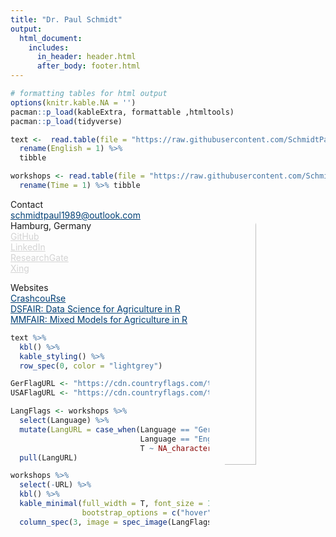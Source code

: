 ```yaml
---
title: "Dr. Paul Schmidt"
output: 
  html_document:
    includes:
      in_header: header.html
      after_body: footer.html
---
```


```r
# formatting tables for html output
options(knitr.kable.NA = '')
pacman::p_load(kableExtra, formattable ,htmltools)
pacman::p_load(tidyverse)
```

```r
text <-  read.table(file = "https://raw.githubusercontent.com/SchmidtPaul/CV/master/contactinfo/infotext.csv", sep = ";", header = T, encoding = "UTF-8") %>%
  rename(English = 1) %>% 
  tibble

workshops <- read.table(file = "https://raw.githubusercontent.com/SchmidtPaul/CV/master/contactinfo/workshophistory.csv", sep = ";", header = T, encoding = "UTF-8") %>%
  rename(Time = 1) %>% tibble
```

<!-- Image -->
<style>
img {border-radius: 50%;}
</style>
<img src="https://avatars3.githubusercontent.com/u/31928213?s=400&u=d5ca44cc7f39c7f4e2e79b4cffeeb3d0d0a321fb&v=4" style="width:33%; margin-left: 20px" align="right" alt="Avatar">

<!-- Contact symbols -->
<style>
p.small {line-height: 1;}
</style>

<p class="small">

Contact </br>
<a href="mailto:schmidtpaul1989@outlook.com" style="color: #003f75ff;">
<i class="fa fa-envelope" style="color: #003f75ff;">
</i> schmidtpaul1989@outlook.com </a> </br>
<i class="fa fa-home" style="color: #003f75ff;">
</i> Hamburg, Germany </br>
<a href="https://github.com/SchmidtPaul/" style="color: lightgrey;">
<i class="fa fa-github" style="color: #003f75ff;">
</i> GitHub </a> </br>
<a href="https://www.linkedin.com/in/schmidtpaul1989/" style="color: lightgrey;">
<i class="fa fa-linkedin" style="color: #003f75ff;">
</i> LinkedIn </a> </br>
<a href="https://www.researchgate.net/profile/Paul_Schmidt17" style="color: lightgrey;">
<i class="fa fa-pencil" style="color: #003f75ff;">
</i> ResearchGate </a> </br>
<a href="https://www.xing.com/profile/Paul_Schmidt393/cv" style="color: lightgrey;">
<i class="fa fa-xing" style="color: #003f75ff;">
</i> Xing </a> 

Websites </br>
<a href="https://schmidtpaul.github.io/crashcouRse/" style="color: #003f75ff;">
<i class="fa fa-window-maximize" style="color: #003f75ff;">
</i> CrashcouRse </a> </br>
<a href="https://schmidtpaul.github.io/DSFAIR/" style="color: #003f75ff;">
<i class="fa fa-window-maximize" style="color: #003f75ff;">
</i> DSFAIR: Data Science for Agriculture in R </a> </br>
<a href="https://schmidtpaul.github.io/MMFAIR/" style="color: #003f75ff;">
<i class="fa fa-window-maximize" style="color: #003f75ff;">
</i> MMFAIR: Mixed Models for Agriculture in R </a> </br>

</p>

```r
text %>% 
  kbl() %>%
  kable_styling() %>% 
  row_spec(0, color = "lightgrey")
```

```r
GerFlagURL <- "https://cdn.countryflags.com/thumbs/germany/flag-round-250.png"
USAFlagURL <- "https://cdn.countryflags.com/thumbs/united-states-of-america/flag-round-250.png"

LangFlags <- workshops %>% 
  select(Language) %>% 
  mutate(LangURL = case_when(Language == "Ger" ~ GerFlagURL,
                             Language == "Eng" ~ USAFlagURL,
                             T ~ NA_character_)) %>% 
  pull(LangURL)

workshops %>% 
  select(-URL) %>% 
  kbl() %>%
  kable_minimal(full_width = T, font_size = 10, 
                bootstrap_options = c("hover", "condensed")) %>% 
  column_spec(3, image = spec_image(LangFlags, 50, 50))
```
